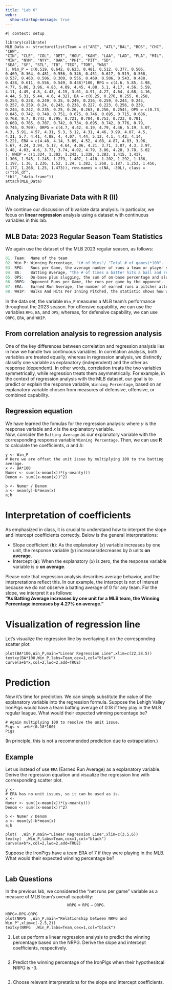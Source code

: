 ```yaml
---
title: "Lab 6"
webr:
  show-startup-message: true
---
```


```webr-r
#| context: setup

library(calibrate)
MLB_Data <- structure(list(Team = c("ARI", "ATL","BAL", "BOS", "CHC", "CHW", 
"CIN", "CLE", "COL", "DET", "HOU", "KAN", "LAA", "LAD", "FLA", "MIL", 
"MIN", "NYM", "NYY", "OAK", "PHI", "PIT", "SD", 
"SEA", "SF", "STL", "TB", "TEX", "TOR", "WAS"
), Win_P = c(0.519, 0.642, 0.623, 0.481, 0.512, 0.377, 0.506, 
0.469, 0.364, 0.481, 0.556, 0.346, 0.451, 0.617, 0.519, 0.568, 
0.537, 0.463, 0.506, 0.309, 0.556, 0.469, 0.506, 0.543, 0.488, 
0.438, 0.611, 0.556, 0.549, 0.438)*100, RPG = c(4.6, 5.85, 4.98, 
4.77, 5.06, 3.96, 4.83, 4.09, 4.45, 4.08, 5.1, 4.17, 4.56, 5.59, 
4.11, 4.49, 4.8, 4.43, 4.15, 3.61, 4.91, 4.27, 4.64, 4.68, 4.16, 
4.44, 5.31, 5.44, 4.6, 4.32), BA = c(0.25, 0.276, 0.255, 0.258, 
0.254, 0.238, 0.249, 0.25, 0.249, 0.236, 0.259, 0.244, 0.245, 
0.257, 0.259, 0.24, 0.243, 0.238, 0.227, 0.223, 0.256, 0.239, 
0.244, 0.242, 0.235, 0.25, 0.26, 0.263, 0.256, 0.254), OPS = c(0.73, 
0.845, 0.742, 0.748, 0.751, 0.675, 0.746, 0.695, 0.715, 0.686, 
0.768, 0.7, 0.743, 0.795, 0.721, 0.704, 0.753, 0.723, 0.701, 
0.669, 0.765, 0.707, 0.742, 0.734, 0.695, 0.742, 0.776, 0.79, 
0.745, 0.709), ORPG = c(4.7, 4.42, 4.19, 4.79, 4.46, 5.19, 5.07, 
4.3, 5.91, 4.57, 4.31, 5.3, 5.12, 4.31, 4.46, 3.99, 4.07, 4.5, 
4.31, 5.7, 4.41, 4.88, 4, 4.07, 4.44, 5.12, 4.1, 4.42, 4.14, 
5.22), ERA = c(4.48, 4.14, 3.89, 4.52, 4.08, 4.87, 4.83, 3.96, 
5.67, 4.24, 3.94, 5.17, 4.64, 4.06, 4.21, 3.71, 3.87, 4.3, 3.97, 
5.48, 4.03, 4.6, 3.73, 3.74, 4.02, 4.79, 3.86, 4.28, 3.78, 5.02
), WHIP = c(1.324, 1.302, 1.243, 1.338, 1.283, 1.415, 1.417, 
1.306, 1.545, 1.245, 1.279, 1.407, 1.418, 1.202, 1.292, 1.186, 
1.197, 1.36, 1.236, 1.52, 1.24, 1.382, 1.268, 1.187, 1.253, 1.456, 
1.177, 1.268, 1.25, 1.473)), row.names = c(NA, -30L), class = c("tbl_df", 
"tbl", "data.frame"))
attach(MLB_Data)
```

## Analyzing Bivariate Data with **R (II)**

We continue our discussion of bivariate data analysis. In particular, we focus on **linear regression** analysis using a dataset with continuous variables in this lab.


## MLB Data: 2023 Regular Season Team Statistics

We again use the dataset of the MLB 2023 regular season, as follows:

```r
01. Team:  Name of the team 
02. Win_P: Winning Percentage, "(# of Wins"/ "Total # of games)*100".
03. RPG:   Runs per Game, the average number of runs a team or player scores in each game. 
04. BA:    Batting Average, "the # of times a batter hits a ball and reaches the base"/"the # of at bats by a batter".   
05. OPS:   On-base plus slugging, the sum of on-base percentage and slugging percentage. 
06. ORPG:  Opponent Runs per Game, the runs per game by the opponent.   
07. ERA:   Earned Run Average, the number of earned runs a pitcher allows per nine innings.    
08. WHIP:  Walks And Hits Per Inning Pitched, the statistic shows how well a pitcher has kept runners off the basepaths, one of his main goals.

```
In the data set, the variable $\texttt{Win\_P}$ measures a MLB team's performance throughout the 2023 season. For offensive capability, we can use the variables $\texttt{RPG}$, $\texttt{BA}$, and $\texttt{OPS}$; whereas, for defensive capability, we can use $\texttt{ORPG}$, $\texttt{ERA}$, and $\texttt{WHIP}$.  

## From correlation analysis to regression analysis

One of the key differences between correlation and regression analysis lies in how we handle two continuous variables. In correlation analysis, both variables are treated equally, whereas in regression analysis, we distinctly classify one variable as explanatory (independent) and the other as response (dependent). In other words, correlation treats the two variables symmetrically, while regression treats them asymmetrically. For example, in the context of regression analysis with the MLB dataset, our goal is to predict or explain the response variable, $\texttt{Winning Percentage}$, based on an explanatory variable chosen from measures of defensive, offensive, or combined capability.

## Regression equation
We have learned the fomulas for the regression analysis:
\begin{align*}
  \hat{y}\;=&\; a+bx;\\ \text{such that}&\begin{cases}
  b\;=& \frac{\sum (x-\bar{x})(y-\bar{y})}{\sum (x-\bar{x})^2};\\
  a\;=& \bar{y}-b\bar{x},\end{cases}
\end{align*}
where $y$ is the response variable and $x$ is the explanatory variable.  
Now, consider the $\texttt{Batting Average}$ as our explanatory variable with the corresponding response variable $\texttt{Winning Percentage}$. Then, we can use $\textbf{R}$ to calculate the coefficients, *a* and *b*:

```webr-r
y <- Win_P 
# Here we are offset the unit issue by multiplying 100 to the batting average.
x <- BA*100
Numer <- sum((x-mean(x))*(y-mean(y)))
Denom <- sum((x-mean(x))^2)

b <- Numer / Denom
a <- mean(y)-b*mean(x)
a;b
```

# Interpretation of coefficients

As emphasized in class, it is crucial to understand how to interpret the slope and intercept coefficients correctly. Below is the general interpretations:

* Slope coefficient (**b**): As the explanatory ($x$) variable increases by one unit, the response variable ($y$) increases/decreases by $b$ units **on average**.
* Intercept (**a**): When the explanatory ($x$) is zero, the the response variable variable is $a$ **on average**.

Please note that regression analysis describes average behavior, and the interpretations reflect this. In our example, the intercept is not of interest because we do not observe a batting average of 0 for any team. For the slope, we interpret it as follows:  
**"As Batting Average increases by one unit for a MLB team, the Winning Percentage increases by 4.27% on average."**  


# Visualization of regression line

Let's visualize the regression line by overlaying it on the corresponding scatter plot:
```webr-r
plot(BA*100,Win_P,main="Linear Regression Line",xlim=c(22,28.5))
textxy(BA*100,Win_P,labs=Team,cex=1,col="black")
curve(a+b*x,col=2,lwd=2,add=TRUE)
```

# Prediction

Now it's time for prediction. We can simply substitute the value of the explanatory variable into the regression formula. Suppose the Lehigh Valley IronPigs would have a team batting average of 0.18 if they play in the MLB regular league. What would their expected winning percentage be?
```webr-r
# Again multiplying 100 to resolve the unit issue.
Pigs <- a+b*(0.18*100)
Pigs
```
(In principle, this is not a recommended prediction due to extrapolation.)

## Example

Let us instead of use $\texttt{ERA}$ (Earned Run Average) as a explanatory variable. Derive the regression equation and visualize the regression line with corresponding scatter plot.

```webr-r
y <- 
# ERA has no unit issues, so it can be used as is.
x <- 
Numer <- sum((x-mean(x))*(y-mean(y)))
Denom <- sum((x-mean(x))^2)

b <- Numer / Denom
a <- mean(y)-b*mean(x)
a;b

plot(  ,Win_P,main="Linear Regression Line",xlim=c(3.5,6))
textxy(  ,Win_P,labs=Team,cex=1,col="black")
curve(a+b*x,col=2,lwd=2,add=TRUE)
```
Suppose the IronPigs have a team ERA of 7 if they were playing in the MLB. What would their expected winning percentage be?
```webr-r

```

## Lab Questions

In the previous lab, we considered the "net runs per game" variable as a measure of MLB team's overall capability:  
$$\texttt{NRPG}=\texttt{RPG}-\texttt{ORPG}.$$
```webr-r
NRPG<-RPG-ORPG
plot(NRPG  ,Win_P,main="Relationship between NRPG and Win_P",xlim=c(-2.5,2))
textxy(NRPG  ,Win_P,labs=Team,cex=1,col="black")  
```

1. Let us perform a linear regression analysis to predict the winning percentage based on the NRPG. Derive the slope and intercept coefficients, respectively.
```webr-r

  
```

2. Predict the winning percentage of the IronPigs when their hypothesitcal NRPG is -3.
```webr-r

```

3. Choose relevant interpretations for the slope and intercept coefficients.




